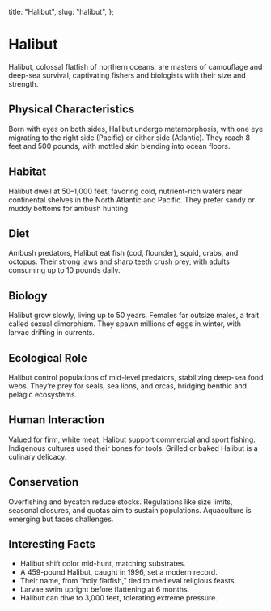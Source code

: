   title: "Halibut",
  slug: "halibut",
};

# Halibut

Halibut, colossal flatfish of northern oceans, are masters of camouflage and deep-sea survival, captivating fishers and biologists with their size and strength.

## Physical Characteristics

Born with eyes on both sides, Halibut undergo metamorphosis, with one eye migrating to the right side (Pacific) or either side (Atlantic). They reach 8 feet and 500 pounds, with mottled skin blending into ocean floors.

## Habitat

Halibut dwell at 50–1,000 feet, favoring cold, nutrient-rich waters near continental shelves in the North Atlantic and Pacific. They prefer sandy or muddy bottoms for ambush hunting.

## Diet

Ambush predators, Halibut eat fish (cod, flounder), squid, crabs, and octopus. Their strong jaws and sharp teeth crush prey, with adults consuming up to 10 pounds daily.

## Biology

Halibut grow slowly, living up to 50 years. Females far outsize males, a trait called sexual dimorphism. They spawn millions of eggs in winter, with larvae drifting in currents.

## Ecological Role

Halibut control populations of mid-level predators, stabilizing deep-sea food webs. They’re prey for seals, sea lions, and orcas, bridging benthic and pelagic ecosystems.

## Human Interaction

Valued for firm, white meat, Halibut support commercial and sport fishing. Indigenous cultures used their bones for tools. Grilled or baked Halibut is a culinary delicacy.

## Conservation

Overfishing and bycatch reduce stocks. Regulations like size limits, seasonal closures, and quotas aim to sustain populations. Aquaculture is emerging but faces challenges.

## Interesting Facts

- Halibut shift color mid-hunt, matching substrates.
- A 459-pound Halibut, caught in 1996, set a modern record.
- Their name, from “holy flatfish,” tied to medieval religious feasts.
- Larvae swim upright before flattening at 6 months.
- Halibut can dive to 3,000 feet, tolerating extreme pressure.
